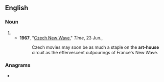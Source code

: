 {{also|arthouse|art house}}
==English==

===Noun===
{{en-noun|head=[[art]]-[[house]]}}

# {{alt form|art house|lang=en}}
#* '''1967''', "[http://www.time.com/time/magazine/article/0,9171,839566,00.html Czech New Wave]," ''Time'', 23 Jun.,
#*: Czech movies may soon be as much a staple on the '''art-house''' circuit as the effervescent outpourings of France's New Wave.

===Anagrams===
* {{anagrams|en|arouseth|house rat|outhears|share out|shareout}}